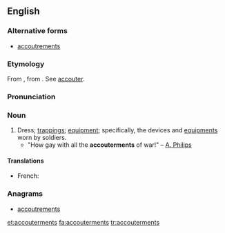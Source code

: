 ==English==

===Alternative forms===
* [[accoutrements]]

===Etymology===
From {{etyl|fr}} {{term|accoutrement|lang=fr}}, from {{etyl|fro}} {{term|accoustrement|lang=fro}}. See [[accouter]].

===Pronunciation===
{{rfp|lang=en}}

===Noun===
{{en-plural-noun}}

# Dress; [[trappings]]; [[equipment]]; specifically, the devices and [[equipments]] worn by soldiers.
#* "How gay with all the '''accouterments''' of war!" &ndash; [[A. Philips]]

====Translations====
* French: {{t+|fr|accoutrement}}

===Anagrams===
* [[accoutrements#English|accoutrements]]

[[et:accouterments]]
[[fa:accouterments]]
[[tr:accouterments]]